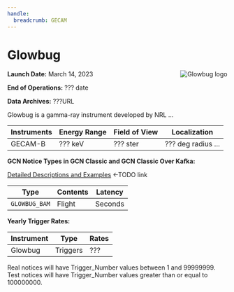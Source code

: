 ```yaml
---
handle:
  breadcrumb: GECAM
---
```



# Glowbug

<img
  src={logo}
  align="right"
  alt="Glowbug logo"
  className="grid-col-6 mobile-lg:grid-col-4 tablet:grid-col-2 desktop:grid-col-3"
/>

**Launch Date:** March 14, 2023

**End of Operations:** ??? date

**Data Archives:** ???URL

Glowbug is a gamma-ray instrument developed by NRL ...

<div className="overflow-table">

| Instruments | Energy Range | Field of View | Localization                              |
| ----------- | ------------ | ------------- | ----------------------------------------- |
| GECAM-B     | ??? keV      | ??? ster      | ??? deg radius ...                        |

</div>

**GCN Notice Types in GCN Classic and GCN Classic Over Kafka:**

[Detailed Descriptions and Examples](???) <-TODO link 

<div className="overflow-table">

| Type          | Contents | Latency |
| ------------- | -------- | ------- |
| `GLOWBUG_BAM` | Flight   | Seconds |

</div>

**Yearly Trigger Rates:**

<div className="overflow-table">

| Instrument | Type     | Rates |
| ---------- | -------- | ----- |
| Glowbug    | Triggers |  ???  |

</div>

Real notices will have Trigger_Number values between 1 and 99999999. Test notices will have Trigger_Number values greater than or equal to 100000000.

